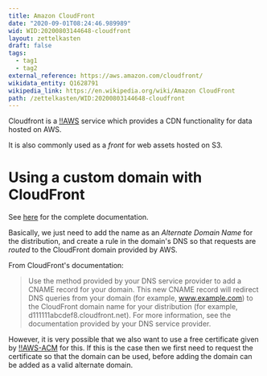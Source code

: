 ```yaml
---
title: Amazon CloudFront
date: "2020-09-01T08:24:46.989989"
wid: WID:20200803144648-cloudfront
layout: zettelkasten
draft: false
tags:
  - tag1
  - tag2
external_reference: https://aws.amazon.com/cloudfront/
wikidata_entity: Q1628791
wikipedia_link: https://en.wikipedia.org/wiki/Amazon CloudFront
path: /zettelkasten/WID:20200803144648-cloudfront
---
```


Cloudfront is a [!!AWS](WID:20200803144816-aws) service which provides a
CDN functionality for data hosted on AWS.

It is also commonly used as a *front* for web assets hosted on S3.

Using a custom domain with CloudFront
=====================================

See
[here](https://docs.aws.amazon.com/AmazonCloudFront/latest/DeveloperGuide/CNAMEs.html)
for the complete documentation.

Basically, we just need to add the name as an *Alternate Domain Name*
for the distribution, and create a rule in the domain\'s DNS so that
requests are *routed* to the CloudFront domain provided by AWS.

From CloudFront\'s documentation:

> Use the method provided by your DNS service provider to add a CNAME
> record for your domain. This new CNAME record will redirect DNS
> queries from your domain (for example, www.example.com) to the
> CloudFront domain name for your distribution (for example,
> d111111abcdef8.cloudfront.net). For more information, see the
> documentation provided by your DNS service provider.

However, it is very possible that we also want to use a free certificate
given by [!!AWS-ACM](WID:20200803145314-aws_acm) for this. If this is
the case then we first need to request the certificate so that the
domain can be used, before adding the domain can be added as a valid
alternate domain.
